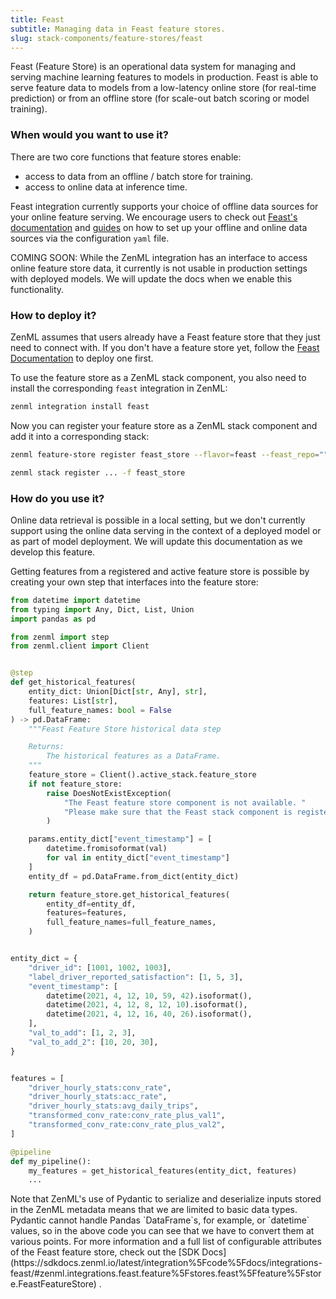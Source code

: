---
title: Feast
subtitle: Managing data in Feast feature stores.
slug: stack-components/feature-stores/feast
---


Feast (Feature Store) is an operational data system for managing and serving machine learning features to models in production. Feast is able to serve feature data to models from a low-latency online store (for real-time prediction) or from an offline store (for scale-out batch scoring or model training).

### When would you want to use it?

There are two core functions that feature stores enable:

* access to data from an offline / batch store for training.
* access to online data at inference time.

Feast integration currently supports your choice of offline data sources for your online feature serving. We encourage users to check out [Feast's documentation](https://docs.feast.dev/) and [guides](https://docs.feast.dev/how-to-guides/) on how to set up your offline and online data sources via the configuration `yaml` file.

<Info>
    COMING SOON: While the ZenML integration has an interface to access online feature store data, it currently is not usable in production settings with deployed models. We will update the docs when we enable this functionality.
</Info>

### How to deploy it?

ZenML assumes that users already have a Feast feature store that they just need to connect with. If you don't have a feature store yet, follow the [Feast Documentation](https://docs.feast.dev/how-to-guides/feast-snowflake-gcp-aws/deploy-a-feature-store) to deploy one first.

To use the feature store as a ZenML stack component, you also need to install the corresponding `feast` integration in ZenML:

```bash
zenml integration install feast
```

Now you can register your feature store as a ZenML stack component and add it into a corresponding stack:

```bash
zenml feature-store register feast_store --flavor=feast --feast_repo=""

zenml stack register ... -f feast_store
```

### How do you use it?

<Note>
    Online data retrieval is possible in a local setting, but we don't currently support using the online data serving in the context of a deployed model or as part of model deployment. We will update this documentation as we develop this feature.
</Note>

Getting features from a registered and active feature store is possible by creating your own step that interfaces into the feature store:

```py
from datetime import datetime
from typing import Any, Dict, List, Union
import pandas as pd

from zenml import step
from zenml.client import Client


@step
def get_historical_features(
    entity_dict: Union[Dict[str, Any], str],
    features: List[str],
    full_feature_names: bool = False
) -> pd.DataFrame:
    """Feast Feature Store historical data step

    Returns:
        The historical features as a DataFrame.
    """
    feature_store = Client().active_stack.feature_store
    if not feature_store:
        raise DoesNotExistException(
            "The Feast feature store component is not available. "
            "Please make sure that the Feast stack component is registered as part of your current active stack."
        )

    params.entity_dict["event_timestamp"] = [
        datetime.fromisoformat(val)
        for val in entity_dict["event_timestamp"]
    ]
    entity_df = pd.DataFrame.from_dict(entity_dict)

    return feature_store.get_historical_features(
        entity_df=entity_df,
        features=features,
        full_feature_names=full_feature_names,
    )


entity_dict = {
    "driver_id": [1001, 1002, 1003],
    "label_driver_reported_satisfaction": [1, 5, 3],
    "event_timestamp": [
        datetime(2021, 4, 12, 10, 59, 42).isoformat(),
        datetime(2021, 4, 12, 8, 12, 10).isoformat(),
        datetime(2021, 4, 12, 16, 40, 26).isoformat(),
    ],
    "val_to_add": [1, 2, 3],
    "val_to_add_2": [10, 20, 30],
}


features = [
    "driver_hourly_stats:conv_rate",
    "driver_hourly_stats:acc_rate",
    "driver_hourly_stats:avg_daily_trips",
    "transformed_conv_rate:conv_rate_plus_val1",
    "transformed_conv_rate:conv_rate_plus_val2",
]

@pipeline
def my_pipeline():
    my_features = get_historical_features(entity_dict, features)
    ...
```

<Note>
Note that ZenML's use of Pydantic to serialize and deserialize inputs stored in the ZenML metadata means that we are limited to basic data types. Pydantic cannot handle Pandas `DataFrame`s, for example, or `datetime` values, so in the above code you can see that we have to convert them at various points.
</Note>
For more information and a full list of configurable attributes of the Feast feature store, check out the [SDK Docs](https://sdkdocs.zenml.io/latest/integration%5Fcode%5Fdocs/integrations-feast/#zenml.integrations.feast.feature%5Fstores.feast%5Ffeature%5Fstore.FeastFeatureStore) .
